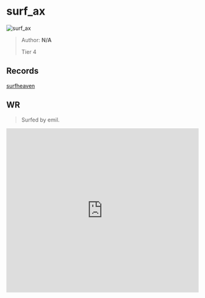 
# surf_ax

![surf_ax](https://raw.githubusercontent.com/Sayt123/SurfMapPics/Maps-and-bonuses/csgo/surf_ax.jpg)

> Author: **N/A**
>
> Tier 4

## Records

[surfheaven](https://surfheaven.eu/map/surf_ax)

## WR

> Surfed by emil.

<iframe
width="100%"
height="430"
src="https://www.youtube.com/embed/-JJeq-yAfQQ"
frameborder="0"
allow="accelerometer; autoplay; clipboard-write; encrypted-media; gyroscope; picture-in-picture"
allowFullScreen
/>

```md

[Surf Timer] - emil finished in 02:35:07 (WR -00:01:58). Improving by 00:02:54
[Surf Timer] - emil beat the map record! Rank: 1/220

Previous WR holder: Liquidator


```
                